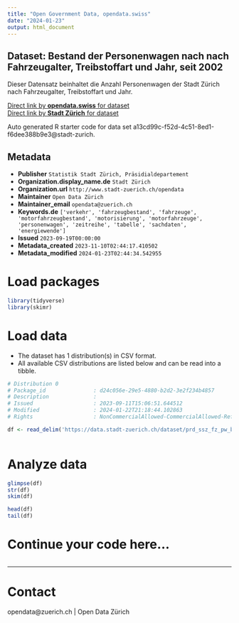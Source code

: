 ```yaml
---
title: "Open Government Data, opendata.swiss"
date: "2024-01-23"
output: html_document
---
```


## Dataset: Bestand der Personenwagen nach nach Fahrzeugalter, Treibstoffart und Jahr, seit 2002

Dieser Datensatz beinhaltet die Anzahl Personenwagen der Stadt Zürich nach Fahrzeugalter, Treibstoffart und Jahr. 


[Direct link by **opendata.swiss** for dataset](https://opendata.swiss/de/dataset/bestand-der-personenwagen-nach-nach-fahrzeugalter-treibstoffart-und-jahr-seit-2002)<br>
[Direct link by **Stadt Zürich** for dataset](https://data.stadt-zuerich.ch/dataset/prd_ssz_fz_pw_bestand_jahr_treibstoff_fahrzeugalter_od2002)

Auto generated R starter code for data set a13cd99c-f52d-4c51-8ed1-f6dee388b9e3@stadt-zurich.

## Metadata

- **Publisher** `Statistik Stadt Zürich, Präsidialdepartement`
- **Organization.display_name.de** `Stadt Zürich`
- **Organization.url** `http://www.stadt-zuerich.ch/opendata`
- **Maintainer** `Open Data Zürich`
- **Maintainer_email** `opendata@zuerich.ch`
- **Keywords.de** `['verkehr', 'fahrzeugbestand', 'fahrzeuge', 'motorfahrzeugbestand', 'motorisierung', 'motorfahrzeuge', 'personenwagen', 'zeitreihe', 'tabelle', 'sachdaten', 'energiewende']`
- **Issued** `2023-09-19T00:00:00`
- **Metadata_created** `2023-11-10T02:44:17.410502`
- **Metadata_modified** `2024-01-23T02:44:34.542955`


# Load packages

```r

library(tidyverse)
library(skimr)

```

# Load data

-   The dataset has 1 distribution(s) in CSV format.
-   All available CSV distributions are listed below and can be read into a tibble.

```r

# Distribution 0
# Package_id               : d24c056e-29e5-4880-b2d2-3e2f234b4857
# Description              : 
# Issued                   : 2023-09-11T15:06:51.644512
# Modified                 : 2024-01-22T21:18:44.102863
# Rights                   : NonCommercialAllowed-CommercialAllowed-ReferenceNotRequired

df <- read_delim('https://data.stadt-zuerich.ch/dataset/prd_ssz_fz_pw_bestand_jahr_treibstoff_fahrzeugalter_od2002/download/VER200OD2002.csv')



```

# Analyze data

```r

glimpse(df)
str(df)
skim(df)

head(df)
tail(df)

```

# Continue your code here...

```r

```

------------------------------------------------------------------------

# Contact

opendata@zuerich.ch | Open Data Zürich

